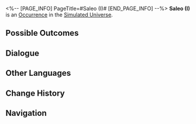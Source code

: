 <%-- [PAGE_INFO]
PageTitle=#Saleo (I)#
[END_PAGE_INFO] --%>
{{Stub}}
{{Simulated Universe Event Infobox
|id            = 11901
|title         = 
|image         = Occurrence Twins.png
|domains_su    = Unknown
|domains_swarm = Unknown
|domains_gng   = Unknown
|domains_du    = 
|domains_und   = Unknown
|requirements  = 
|prev          = 
|next          = 
|characters    = 
|factions      = 
|order         = 082
|order_du      = 
}}
'''Saleo (I)''' is an [[Simulated Universe/Occurrence|Occurrence]] in the [[Simulated Universe]].

==Possible Outcomes==
{{Possible Outcomes
|choice_1 = Get rid of these two troublesome "neighbors."
|result_1 = Enter a very tough battle. If you win, you will gain 1 3-star Blessing(s) and 2 Curio(s).
|path_1   = Erudition
|modes_1  = gng

|choice_2 = Mix the two personalities together.
|result_2 = All characters lose HP equal to 30% of their current HP, and exchange 1 random Blessing.
|path_2   = Nihility
|modes_2  = swarm

|choice_3 = Pick Sal.
|result_3 = Obtain 1 Curio, and all characters lose HP equal to 20% of their current HP.

|choice_4 = Pick Leo.
|result_4 = Discard 1 Curio, and obtain a 2-star Blessing.
|modes_4  = gng,su,swarm

|choice_5 = Pick Leo.
|result_5 = Discard 1 random Curio and obtain 4 random Component(s) of 1- to 2-star rarity.
|modes_5  = und
}}
<!--
==Gameplay Notes==
* 
-->
==Dialogue==
{{Dialogue Start}}
:{{tx}}
{{Dialogue End}}

==Other Languages==
{{Other Languages
|en   = Saleo (I)
|zhs  = 萨里奥（其一）
|zht  = 薩李奧（其一）
|ja   = サリオ（その1）
|ko   = 살레오 (1)
|es   = Saleo (I)
|fr   = Saleo (I)
|ru   = Салео I
|th   = Saleo (1)
|vi   = Saleo (1)
|de   = Saleo (Teil 1)
|id   = Saleo (Bag. 1)
|pt   = Saleo (I)
}}

==Change History==
{{Change History|1.0}}

==Navigation==
{{Occurrence Navbox}}
